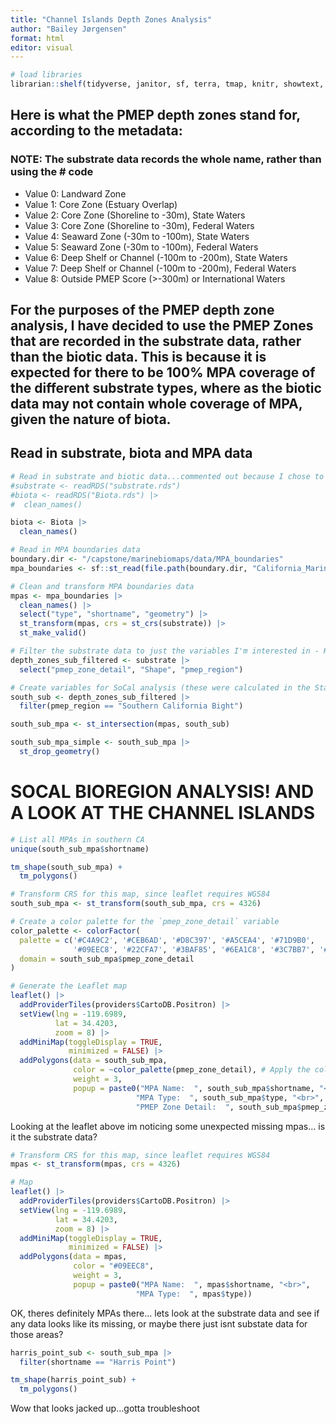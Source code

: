 ```yaml
---
title: "Channel Islands Depth Zones Analysis"
author: "Bailey Jørgensen"
format: html
editor: visual
---
```



```r
# load libraries
librarian::shelf(tidyverse, janitor, sf, terra, tmap, knitr, showtext, gt, ggtext, leaflet)
```

## Here is what the PMEP depth zones stand for, according to the metadata:
### NOTE: The substrate data records the whole name, rather than using the # code

- Value 0: Landward Zone
- Value 1: Core Zone (Estuary Overlap)
- Value 2: Core Zone (Shoreline to -30m), State Waters
- Value 3: Core Zone (Shoreline to -30m), Federal Waters
- Value 4: Seaward Zone (-30m to -100m), State Waters
- Value 5: Seaward Zone (-30m to -100m), Federal Waters
- Value 6: Deep Shelf or Channel (-100m to -200m), State Waters
- Value 7: Deep Shelf or Channel (-100m to -200m), Federal Waters
- Value 8: Outside PMEP Score (>-300m) or International Waters

## For the purposes of the PMEP depth zone analysis, I have decided to use the PMEP Zones that are recorded in the substrate data, rather than the biotic data. This is because it is expected for there to be 100% MPA coverage of the different substrate types, where as the biotic data may not contain whole coverage of MPA, given the nature of biota. 

## Read in substrate, biota and MPA data

```r
# Read in substrate and biotic data...commented out because I chose to load the RDS files directly into the environment
#substrate <- readRDS("substrate.rds")
#biota <- readRDS("Biota.rds") |>
#  clean_names()

biota <- Biota |>
  clean_names()

# Read in MPA boundaries data
boundary.dir <- "/capstone/marinebiomaps/data/MPA_boundaries"
mpa_boundaries <- sf::st_read(file.path(boundary.dir, "California_Marine_Protected_Areas_[ds582].shp"))

# Clean and transform MPA boundaries data
mpas <- mpa_boundaries |> 
  clean_names() |> 
  select("type", "shortname", "geometry") |> 
  st_transform(mpas, crs = st_crs(substrate)) |> 
  st_make_valid()

# Filter the substrate data to just the variables I'm interested in - KEEP GEO
depth_zones_sub_filtered <- substrate |>
  select("pmep_zone_detail", "Shape", "pmep_region")
```
```r
# Create variables for SoCal analysis (these were calculated in the Statewide analysis QMD)
south_sub <- depth_zones_sub_filtered |>
  filter(pmep_region == "Southern California Bight")

south_sub_mpa <- st_intersection(mpas, south_sub)

south_sub_mpa_simple <- south_sub_mpa |> 
  st_drop_geometry()
```


# SOCAL BIOREGION ANALYSIS! AND A LOOK AT THE CHANNEL ISLANDS

```r
# List all MPAs in southern CA
unique(south_sub_mpa$shortname)
```

```r
tm_shape(south_sub_mpa) +
  tm_polygons() 
```

```r
# Transform CRS for this map, since leaflet requires WGS84
south_sub_mpa <- st_transform(south_sub_mpa, crs = 4326)

# Create a color palette for the `pmep_zone_detail` variable
color_palette <- colorFactor(
  palette = c('#C4A9C2', '#CEB6AD', '#D8C397', '#A5CEA4', '#71D9B0', 
              '#09EEC8', '#22CFA7', '#3BAF85', '#6EA1C8', '#3C7BB7', '#796655'),
  domain = south_sub_mpa$pmep_zone_detail
)

# Generate the Leaflet map
leaflet() |>
  addProviderTiles(providers$CartoDB.Positron) |>
  setView(lng = -119.6989,
          lat = 34.4203,
          zoom = 8) |>
  addMiniMap(toggleDisplay = TRUE,
             minimized = FALSE) |>
  addPolygons(data = south_sub_mpa,
              color = ~color_palette(pmep_zone_detail), # Apply the color palette
              weight = 3,
              popup = paste0("MPA Name:  ", south_sub_mpa$shortname, "<br>",
                            "MPA Type:  ", south_sub_mpa$type, "<br>",
                            "PMEP Zone Detail:  ", south_sub_mpa$pmep_zone_detail))
```

Looking at the leaflet above im noticing some unexpected missing mpas... is it the substrate data?

```r
# Transform CRS for this map, since leaflet requires WGS84
mpas <- st_transform(mpas, crs = 4326)

# Map
leaflet() |>
  addProviderTiles(providers$CartoDB.Positron) |>
  setView(lng = -119.6989,
          lat = 34.4203,
          zoom = 8) |>
  addMiniMap(toggleDisplay = TRUE,
             minimized = FALSE) |>
  addPolygons(data = mpas,
              color = "#09EEC8",
              weight = 3,
              popup = paste0("MPA Name:  ", mpas$shortname, "<br>",
                            "MPA Type:  ", mpas$type))
```

OK, theres definitely MPAs there... lets look at the substrate data and see if any data looks like its missing, or maybe there just isnt substate data for those areas?

```r
harris_point_sub <- south_sub_mpa |> 
  filter(shortname == "Harris Point") 

tm_shape(harris_point_sub) +
  tm_polygons()
```

Wow that looks jacked up...gotta troubleshoot



